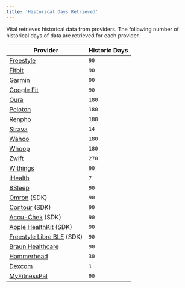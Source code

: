 ```yaml
---
title: 'Historical Days Retrieved'
---
```


Vital retrieves historical data from providers. The following number of historical days of data are retrieved for each provider. 


| Provider                                                             | Historic Days         |
| -------------------------------------------------------------------- | --------------------- |
| [Freestyle](https://www.freestylelibre.co.uk/libre/)                 | `90`                  |
| [Fitbit](https://www.fitbit.com/global/uk/home)                      | `90`                  |
| [Garmin](https://www.garmin.com)                                     | `90`                  |
| [Google Fit](https://www.google.com/fit/)                            | `90`                  |
| [Oura](https://ouraring.com)                                         | `180`                 |
| [Peloton](https://www.onepeloton.com)                                | `180`                 |
| [Renpho](https://renpho.com)                                         | `180`                 |
| [Strava](https://www.strava.com)                                     | `14`                  |
| [Wahoo](https://wahoofitness.com)                                    | `180`                 |
| [Whoop](https://www.whoop.com)                                       | `180`                 |
| [Zwift](https://zwift.com)                                           | `270`                 |
| [Withings](https://www.withings.com)                                 | `90`                  |
| [iHealth](https://ihealthlabs.com)                                   | `7`                   |
| [8Sleep](https://www.eightsleep.com)                                 | `90`                  |
| [Omron](https://www.omron-healthcare.com) (SDK)                      | `90`                  |
| [Contour](https://www.diabetes.ascensia.com) (SDK)                   | `90`                  |
| [Accu-Chek](https://www.accu-chek.com) (SDK)                         | `90`                  |
| [Apple HealthKit](https://www.apple.com/uk/ios/health/) (SDK)        | `90`                  |
| [Freestyle Libre BLE](https://www.freestylelibre.co.uk/libre/) (SDK) | `90`                  |
| [Braun Healthcare](https://www.braunhealthcare.com)                  | `90`                  |
| [Hammerhead](https://www.hammerhead.io)                              | `30`                  |
| [Dexcom](https://www.dexcom.com)                                     | `1`                   |
| [MyFitnessPal](https://www.myfitnesspal.com)                         | `90`                  | 
